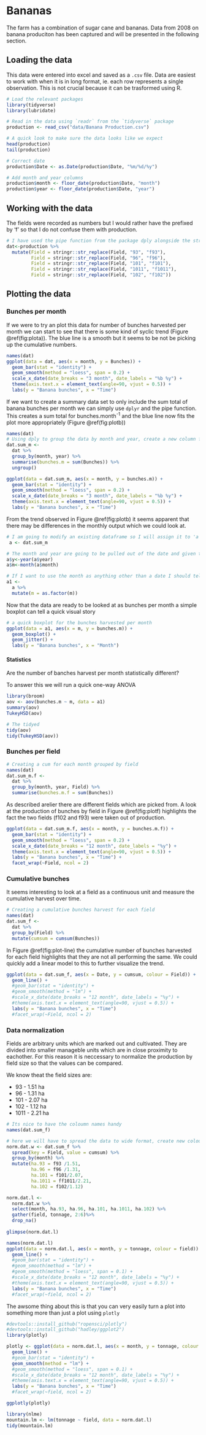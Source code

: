 # Bananas

The farm has a combination of sugar cane and bananas. Data from 2008 on banana produciton has been captured and will be presented in the following section.


## Loading the data

This data were entered into excel and saved as a `.csv` file. Data are easiest to work with when it is in long format, ie. each row represents a single observation. This is not crucial because it can be trasformed using R.

```r
# Load the relevant packages
library(tidyverse)
library(lubridate)

# Read in the data using `readr` from the `tidyverse` package
production <- read_csv("data/Banana Production.csv")

# A quick look to make sure the data looks like we expect
head(production)
tail(production)

# Correct date
production$Date <- as.Date(production$Date, "%m/%d/%y")

# Add month and year columns
production$month <- floor_date(production$Date, "month")
production$year <- floor_date(production$Date, "year")

```

## Working with the data 

The fields were recorded as numbers but I would rather have the prefixed by 'f' so that I do not confuse them with production.

```r
# I have used the pipe function from the package dply alongside the stringr package to do this
dat<-production %>%
  mutate(Field = stringr::str_replace(Field, "93", "f93"),
         Field = stringr::str_replace(Field, "96", "f96"),
         Field = stringr::str_replace(Field, "101", "f101"),
         Field = stringr::str_replace(Field, "1011", "f1011"),
         Field = stringr::str_replace(Field, "102", "f102"))
```

## Plotting the data

### Bunches per month

If we were to try an plot this data for number of bunches harvested per month we can start to see that there is some kind of syclic trend (Figure \@ref(fig:plota)). The blue line is a smooth but it seems to be not be picking up the cumulative numbers.


```r
names(dat)
ggplot(data = dat, aes(x = month, y = Bunches)) +
  geom_bar(stat = "identity") +
  geom_smooth(method = "loess", span = 0.2) +
  scale_x_date(date_breaks = "3 month", date_labels = "%b %y") +
  theme(axis.text.x = element_text(angle=90, vjust = 0.5)) +
  labs(y = "Banana bunches", x = "Time")
```

If we want to create a summary data set to only include the sum total of banana bunches per month we can simply use `dplyr` and the pipe function. This creates a sum total for bunches.month^-1^ and the blue line now fits the plot more appropriately (Figure \@ref(fig:plotb))

```r
names(dat)
# Using dply to group the data by month and year, create a new column for the sum of bunches picked per month, then ungroup
dat.sum_m <- 
  dat %>%
  group_by(month, year) %>%
  summarise(bunches.m = sum(Bunches)) %>%
  ungroup()

```

```r
ggplot(data = dat.sum_m, aes(x = month, y = bunches.m)) +
  geom_bar(stat = "identity") +
  geom_smooth(method = "loess", span = 0.2) +
  scale_x_date(date_breaks = "3 month", date_labels = "%b %y") +
  theme(axis.text.x = element_text(angle=90, vjust = 0.5)) +
  labs(y = "Banana bunches", x = "Time")
```

From the trend observed in Figure \@ref(fig:plotb) it seems apparent that there may be differences in the monthly output which we could look at. 

```r
# I am going to modify an existing dataframe so I will assign it to 'a' as to not back track
 a <- dat.sum_m

# The month and year are going to be pulled out of the date and given their own coloumn
a$y<-year(a$year)
a$m<-month(a$month)

# If I want to use the month as anything other than a date I should tell R it is a factor
a1 <-
  a %>%
  mutate(m = as.factor(m))

```

Now that the data are ready to be looked at as bunches per month a simple boxplot can tell a quick visual story 

```r
# a quick boxplot for the bunches harvested per month
ggplot(data = a1, aes(x = m, y = bunches.m)) +
  geom_boxplot() +
  geom_jitter() +
  labs(y = "Banana bunches", x = "Month")

```

#### Statistics

Are the number of banches harvest per month statistically different?

To answer this we will run a quick one-way ANOVA

```r
library(broom)
aov <- aov(bunches.m ~ m, data = a1)
summary(aov)
TukeyHSD(aov)

# The tidyed
tidy(aov)
tidy(TukeyHSD(aov))
```


### Bunches per field

```r
# Creating a cum for each month grouped by field
names(dat)
dat.sum_m.f <- 
  dat %>%
  group_by(month, year, Field) %>%
  summarise(bunches.m.f = sum(Bunches))
```

As described arelier there are different fields which are picked from. A look at the production of bunches by field in Figure \@ref(fig:plotf) highlights the fact the two fields (f102 and f93) were taken out of production.

```r

ggplot(data = dat.sum_m.f, aes(x = month, y = bunches.m.f)) +
  geom_bar(stat = "identity") +
  geom_smooth(method = "loess", span = 0.2) +
  scale_x_date(date_breaks = "12 month", date_labels = "%y") +
  theme(axis.text.x = element_text(angle=90, vjust = 0.5)) +
  labs(y = "Banana bunches", x = "Time") +
  facet_wrap(~Field, ncol = 2)
```

### Cumulative bunches

It seems interesting to look at a field as a continuous unit and measure the cumulative harvest over time. 

```r
# Creating a cumulative bunches harvest for each field
names(dat)
dat.sum_f <- 
  dat %>%
  group_by(Field) %>%
  mutate(cumsum = cumsum(Bunches))
```

In Figure \@ref(fig:plot-line) the cumulative number of bunches harvested for each field highlights that they are not all performing the same. We could quickly add a linear model to this to further visualize the trend.

```r

ggplot(data = dat.sum_f, aes(x = Date, y = cumsum, colour = Field)) +
  geom_line() +
  #geom_bar(stat = "identity") +
  #geom_smooth(method = "lm") +
  #scale_x_date(date_breaks = "12 month", date_labels = "%y") +
  #theme(axis.text.x = element_text(angle=90, vjust = 0.5)) +
  labs(y = "Banana bunches", x = "Time") 
  #facet_wrap(~Field, ncol = 2)

```

### Data normalization

Fields are arbitrary units which are marked out and cultivated. They are divided into smaller manageble units which are in close proximity to eachother. For this reason it is neccessary to normalize the production by field size so that the values can be compared.

We know theat the field sizes are: 

* 93 - 1.51 ha
* 96 - 1.31 ha
* 101 - 2.07 ha
* 102 - 1.12 ha
* 1011 - 2.21 ha

```r
# Its nice to have the coloumn names handy
names(dat.sum_f)

# here we will have to spread the data to wide format, create new coloumns for production/ha, gather the data back to long format and drop the nas
norm.dat.w <- dat.sum_f %>%
  spread(key = Field, value = cumsum) %>%
  group_by(month) %>%
  mutate(ha.93 = f93 /1.51,
         ha.96 = f96 /1.31,
         ha.101 = f101/2.07,
         ha.1011 = ff1011/2.21,
         ha.102 = f102/1.12) 

norm.dat.l <-
  norm.dat.w %>%
  select(month, ha.93, ha.96, ha.101, ha.1011, ha.102) %>%
  gather(field, tonnage, 2:6)%>%
  drop_na()
  
glimpse(norm.dat.l)
```

```r
names(norm.dat.l)
ggplot(data = norm.dat.l, aes(x = month, y = tonnage, colour = field)) +
  geom_line() +
  #geom_bar(stat = "identity") +
  #geom_smooth(method = "lm") +
  #geom_smooth(method = "loess", span = 0.1) +
  #scale_x_date(date_breaks = "12 month", date_labels = "%y") +
  #theme(axis.text.x = element_text(angle=90, vjust = 0.5)) +
  labs(y = "Banana bunches", x = "Time") 
  #facet_wrap(~field, ncol = 2)
```

The awsome thing about this is that you can very easily turn a plot into something more than just a plot using `plotly`

```r
#devtools::install_github("ropensci/plotly")
#devtools::install_github("hadley/ggplot2")
library(plotly)

plotly <- ggplot(data = norm.dat.l, aes(x = month, y = tonnage, colour = field)) +
  geom_line() +
  #geom_bar(stat = "identity") +
  geom_smooth(method = "lm") +
  #geom_smooth(method = "loess", span = 0.1) +
  #scale_x_date(date_breaks = "12 month", date_labels = "%y") +
  #theme(axis.text.x = element_text(angle=90, vjust = 0.5)) +
  labs(y = "Banana bunches", x = "Time") 
  #facet_wrap(~field, ncol = 2)

ggplotly(plotly)
```



```r
library(nlme)
mountain.lm <- lm(tonnage ~ field, data = norm.dat.l)
tidy(mountain.lm)
```






